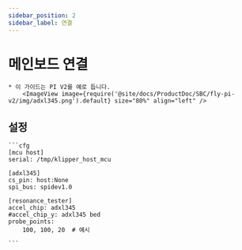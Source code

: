 ```yaml
---
sidebar_position: 2
sidebar_label: 연결
---
```





# 메인보드 연결

    * 이 가이드는 PI V2를 예로 듭니다.
        <ImageView image={require('@site/docs/ProductDoc/SBC/fly-pi-v2/img/adxl345.png').default} size="80%" align="left" />

## 설정

    ```cfg
    [mcu host]
    serial: /tmp/klipper_host_mcu

    [adxl345]
    cs_pin: host:None
    spi_bus: spidev1.0

    [resonance_tester]
    accel_chip: adxl345
    #accel_chip_y: adxl345 bed
    probe_points:
        100, 100, 20  # 예시

    ```